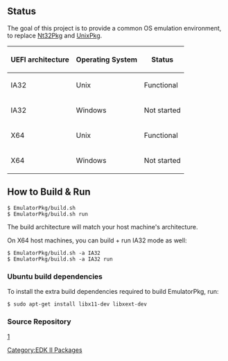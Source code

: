 ==Status==

The goal of this project is to provide a common OS emulation environment, to replace [[Nt32Pkg]] and [[UnixPkg]].

{| class='wikitable'
! UEFI architecture || Operating System || Status
|-
| IA32 || Unix || Functional
|-
| IA32 || Windows || Not started
|-
| X64 || Unix || Functional
|-
| X64 || Windows || Not started
|}

==How to Build & Run==

 $ EmulatorPkg/build.sh
 $ EmulatorPkg/build.sh run

The build architecture will match your host machine's architecture.

On X64 host machines, you can build + run IA32 mode as well:
 $ EmulatorPkg/build.sh -a IA32
 $ EmulatorPkg/build.sh -a IA32 run

===Ubuntu build dependencies===

To install the extra build dependencies required to build EmulatorPkg, run:
 $ sudo apt-get install libx11-dev libxext-dev

===Source Repository===

[https://github.com/tianocore/edk2/tree/master/EmulatorPkg]

[[Category:EDK II Packages]]